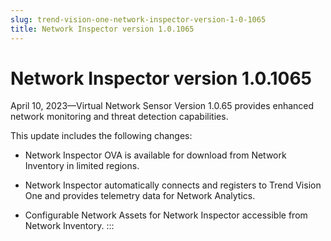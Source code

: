 ```yaml
---
slug: trend-vision-one-network-inspector-version-1-0-1065
title: Network Inspector version 1.0.1065
---
```

# Network Inspector version 1.0.1065

April 10, 2023—Virtual Network Sensor Version 1.0.65 provides enhanced network monitoring and threat detection capabilities.

This update includes the following changes:

- Network Inspector OVA is available for download from Network Inventory in limited regions.

- Network Inspector automatically connects and registers to Trend Vision One and provides telemetry data for Network Analytics.

- Configurable Network Assets for Network Inspector accessible from Network Inventory.
:::
